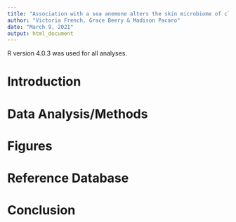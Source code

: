 ```yaml
---
title: "Association with a sea anemone alters the skin microbiome of clownfish"
author: "Victoria French, Grace Beery & Madison Pacaro"
date: "March 9, 2021"
output: html_document
---
```


R version 4.0.3 was used for all analyses.

# Introduction



# Data Analysis/Methods



# Figures



# Reference Database



# Conclusion



